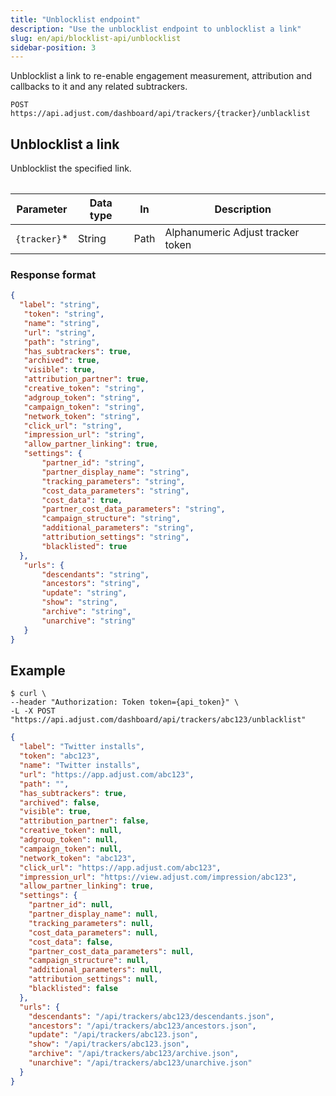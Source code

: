 ```yaml
---
title: "Unblocklist endpoint"
description: "Use the unblocklist endpoint to unblocklist a link"
slug: en/api/blocklist-api/unblocklist
sidebar-position: 3
---
```



<BlocklistCallout />

Unblocklist a link to re-enable engagement measurement, attribution and callbacks to it and any related subtrackers.

```http title="Endpoint" "{tracker}/unblacklist"
POST https://api.adjust.com/dashboard/api/trackers/{tracker}/unblacklist
```

## Unblocklist a link

Unblocklist the specified link.

<Table>

| Parameter     | Data type | In   | Description                       |
| ------------- | --------- | ---- | --------------------------------- |
| `{tracker}`\* | String    | Path | Alphanumeric Adjust tracker token |

</Table>


### Response format

```json title="Response format"
{
  "label": "string",
   "token": "string",
   "name": "string",
   "url": "string",
   "path": "string",
   "has_subtrackers": true,
   "archived": true,
   "visible": true,
   "attribution_partner": true,
   "creative_token": "string",
   "adgroup_token": "string",
   "campaign_token": "string",
   "network_token": "string",
   "click_url": "string",
   "impression_url": "string",
   "allow_partner_linking": true,
   "settings": {
       "partner_id": "string",
       "partner_display_name": "string",
       "tracking_parameters": "string",
       "cost_data_parameters": "string",
       "cost_data": true,
       "partner_cost_data_parameters": "string",
       "campaign_structure": "string",
       "additional_parameters": "string",
       "attribution_settings": "string",
       "blacklisted": true
  },
   "urls": {
       "descendants": "string",
       "ancestors": "string",
       "update": "string",
       "show": "string",
       "archive": "string",
       "unarchive": "string"
   }
}
```

## Example

```console title="cURL" "abc123"
$ curl \
--header "Authorization: Token token={api_token}" \
-L -X POST "https://api.adjust.com/dashboard/api/trackers/abc123/unblacklist" 
```

```json title="Success response"
{
  "label": "Twitter installs",
  "token": "abc123",
  "name": "Twitter installs",
  "url": "https://app.adjust.com/abc123",
  "path": "",
  "has_subtrackers": true,
  "archived": false,
  "visible": true,
  "attribution_partner": false,
  "creative_token": null,
  "adgroup_token": null,
  "campaign_token": null,
  "network_token": "abc123",
  "click_url": "https://app.adjust.com/abc123",
  "impression_url": "https://view.adjust.com/impression/abc123",
  "allow_partner_linking": true,
  "settings": {
    "partner_id": null,
    "partner_display_name": null,
    "tracking_parameters": null,
    "cost_data_parameters": null,
    "cost_data": false,
    "partner_cost_data_parameters": null,
    "campaign_structure": null,
    "additional_parameters": null,
    "attribution_settings": null,
    "blacklisted": false
  },
  "urls": {
    "descendants": "/api/trackers/abc123/descendants.json",
    "ancestors": "/api/trackers/abc123/ancestors.json",
    "update": "/api/trackers/abc123.json",
    "show": "/api/trackers/abc123.json",
    "archive": "/api/trackers/abc123/archive.json",
    "unarchive": "/api/trackers/abc123/unarchive.json"
  }
}
```

